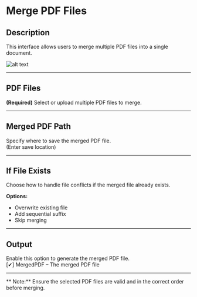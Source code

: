 # Merge PDF Files

## **Description**

This interface allows users to merge multiple PDF files into a single document.

![alt text](../../../assets/pdf/merge-pdf-files.png)

---

## PDF Files

**(Required)** Select or upload multiple PDF files to merge.  

---

## Merged PDF Path

Specify where to save the merged PDF file.  
(Enter save location)

---

## If File Exists

Choose how to handle file conflicts if the merged file already exists.  

**Options:**

- Overwrite existing file  
- Add sequential suffix  
- Skip merging  

---

## Output

Enable this option to generate the merged PDF file.  
[✔] MergedPDF – The merged PDF file

---

**  Note:** Ensure the selected PDF files are valid and in the correct order before merging.
